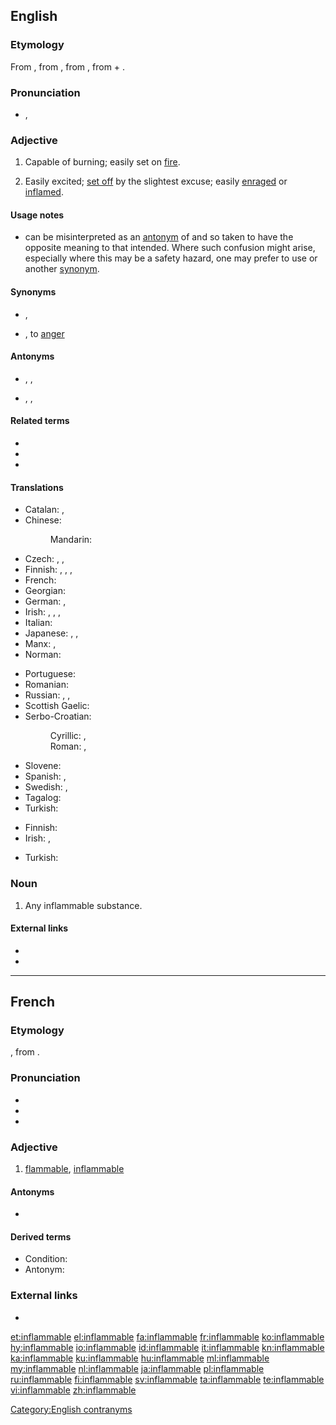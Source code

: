 ==English==

===Etymology===
From {{etyl|frm|en}} {{m|frm|inflammable}}, from {{etyl|ML.|en}} {{m|la||inflammabilis}}, from {{etyl|la|en}} {{m|la|inflammare||to set on fire}}, from {{m|la|in||in, on}} + {{m|la|flamma||flame}}.

===Pronunciation===
* {{enPR|ĭnʹflăm-ə-bəl}}, {{IPA|/ɪnˈflæməbəl/|lang=en}}

===Adjective===
{{en-adj}}

# Capable of burning; easily set on [[fire]].
# {{lb|en|figuratively}} Easily excited; [[set off]] by the slightest excuse; easily [[enrage]]d or [[inflame]]d.

====Usage notes====
* {{m|en||Inflammable}} can be misinterpreted as an [[antonym]] of {{m|en|flammable}} and so taken to have the opposite meaning to that intended. Where such confusion might arise, especially where this may be a safety hazard, one may prefer to use {{m|en||flammable}} or another [[synonym]].

====Synonyms====
* {{sense|capable of burning}} {{l|en|combustible}}, {{l|en|flammable}}
* {{sense|easily excited}} {{l|en|hot-headed}}, {{l|en|quick}} to [[anger]]

====Antonyms====
* {{sense|incapable of burning}} {{l|en|fireproof}}, {{l|en|incombustible}}, {{l|en|non-flammable}}
* {{sense|easily excited}} {{l|en|level-headed}}, {{l|en|unflappable}},

====Related terms====
* {{l|en|inflammability}}
* {{l|en|inflammation}}
* {{l|en|inflame}}

====Translations====
{{trans-top|capable of burning}}
* Catalan: {{t+|ca|inflamable}}, {{t+|ca|combustible}}
* Chinese:
*: Mandarin: {{t+|cmn|易燃|tr=yìrán de|alt=易燃的|sc=Hani}}
* Czech: {{t|cs|vznětlivý}}, {{t|cs|zápalný}}, {{t+|cs|hořlavý}}
* Finnish: {{t+|fi|palava}}, {{t+|fi|tulenarka}}, {{t+|fi|syttyvä}}, {{t|fi|[[helposti]] [[syttyvä]]}}
* French: {{t+|fr|inflammable}}
* Georgian: {{t+|ka|აალებადი|sc=Geor}}
* German: {{t+|de|brennbar}}, {{t|de|entflammbar}}
* Irish: {{t|ga|so-adhainte}}, {{t|ga|inlasta}}, {{t|ga|inadhainte}}, {{t|ga|adhantach}}
* Italian: {{t+|it|infiammabile}}
* Japanese: {{t|ja|引火性|tr=いんかせい, inkasei}}, {{t+|ja|可燃|tr=kanen}}, {{t+|ja|可燃性|tr=かねんせい, kanensei}}
* Manx: {{t|gv|so-lostey}}, {{t|gv|so-ghreesaghey}}
* Norman: {{t|nrf|înfliammabl'ye}}
{{trans-mid}}
* Portuguese: {{t+|pt|inflamável}}
* Romanian: {{t+|ro|inflamabil}}
* Russian: {{t+|ru|легковоспламеня́ющийся|tr=lexkovosplamenjájuščijsja}}, {{t+|ru|воспламеня́ющийся}}, {{t+|ru|горю́чий}}
* Scottish Gaelic: {{t|gd|loisgeach}}
* Serbo-Croatian:
*: Cyrillic: {{t|sh|го̀рљив|sc=Cyrl}}, {{t|sh|го̀рив|sc=Cyrl}}
*: Roman: {{t+|sh|gòrljiv}}, {{t+|sh|gòriv}}
* Slovene: {{t|sl|vnetljivo|n}}
* Spanish: {{t+|es|inflamable}}, {{t+|es|combustible}}
* Swedish: {{t|sv|lättantändlig}}, {{t+|sv|brännbar}}
* Tagalog: {{t|tl|takaw-apoy}}
* Turkish: {{t+|tr|yanıcı}}
{{trans-bottom}}

{{trans-top|easily excited}}
* Finnish: {{t+|fi|tulinen}}
* Irish: {{t|ga|sochorraithe}}, {{t|ga|soghríosaithe}}
{{trans-mid}}
* Turkish: {{t+|tr|parlayıcı}}
{{trans-bottom}}

===Noun===
{{en-noun}}

# Any inflammable substance.

====External links====
* {{R:Webster 1913}}
* {{R:Century 1911}}

[[Category:English contranyms]]

----

==French==

===Etymology===
{{etyl|frm|fr}} {{suffix|inflammer|able|lang=fr}}, from {{etyl|la|fr}} {{m|la|inflammabilis}}.

===Pronunciation===
* {{IPA|/ɛ̃.fla.mabl/|lang=fr}}
* {{homophones|inflammables|lang=fr}}
* {{hyphenation|in|fla|mmable|lang=fr}}

===Adjective===
{{fr-adj}}

# [[flammable]], [[inflammable#English|inflammable]]

====Antonyms====
* {{l|fr|ininflammable}}

====Derived terms====
* Condition: {{l|fr|inflammabilité}}
* Antonym: {{l|fr|ininflammable}}

===External links===
* {{R:TLFi}}

[[et:inflammable]]
[[el:inflammable]]
[[fa:inflammable]]
[[fr:inflammable]]
[[ko:inflammable]]
[[hy:inflammable]]
[[io:inflammable]]
[[id:inflammable]]
[[it:inflammable]]
[[kn:inflammable]]
[[ka:inflammable]]
[[ku:inflammable]]
[[hu:inflammable]]
[[ml:inflammable]]
[[my:inflammable]]
[[nl:inflammable]]
[[ja:inflammable]]
[[pl:inflammable]]
[[ru:inflammable]]
[[fi:inflammable]]
[[sv:inflammable]]
[[ta:inflammable]]
[[te:inflammable]]
[[vi:inflammable]]
[[zh:inflammable]]